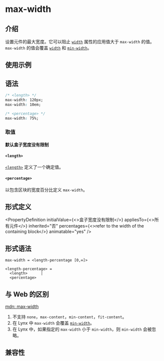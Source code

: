 # max-width

## 介绍

设置元件的最大宽度。它可以阻止 [`width`](./width.mdx) 属性的应用值大于 `max-width` 的值。
`max-width` 的值会覆盖 [`width`](./width.mdx) 和 [`min-width`](./min-width.mdx)。

## 使用示例


<Go
  example="css-api"
  defaultFile="src/max-width/App.tsx"
  img="https://lf-lynx.tiktok-cdns.com/obj/lynx-artifacts-oss-sg/lynx-website/assets/doc/css/max-width.jpg"
  entry="src/max-width"
  defaultEntryFile="dist/max-width.lynx.bundle"
/>

## 语法

```css
/* <length> */
max-width: 120px;
max-width: 10em;

/* <percentage> */
max-width: 75%;
```

### 取值

#### 默认盒子宽度没有限制

#### `<length>`

[`<length>`](/api/css/data-type/length.mdx) 定义了一个确定值。

#### `<percentage>`

以包含区块的宽度百分比定义 `max-width`。

## 形式定义


<PropertyDefinition
  initialValue={<>盒子宽度没有限制</>}
  appliesTo={<>所有元件</>}
  inherited="否"
  percentages={<>refer to the width of the containing block</>}
  animatable="yes"
/>

## 形式语法

```
max-width = <length-percentage [0,∞]>

<length-percentage> =
  <length>      |
  <percentage>
```

## 与 Web 的区别

[mdn: max-width](https://developer.mozilla.org/en-US/docs/Web/CSS/max-width)

1. 不支持 `none`，`max-content`，`min-content`，`fit-content`。
2. 在 Lynx 中 `max-width` 会覆盖 [`min-width`](./min-width.mdx)。
3. 在 Lynx 中，如果指定的 `max-width` 小于 `min-width`，则 `min-width` 会被忽略。

## 兼容性


<LegacyCompatTable metadata="css/properties/max-width" />
